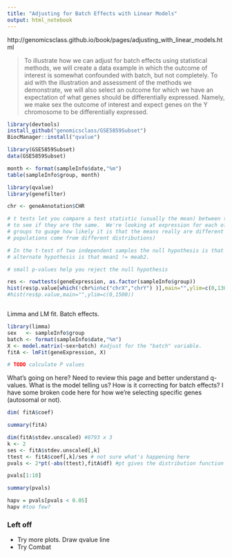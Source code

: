 ```yaml
---
title: "Adjusting for Batch Effects with Linear Models"
output: html_notebook
---
```


http://genomicsclass.github.io/book/pages/adjusting_with_linear_models.html


> To illustrate how we can adjust for batch effects using statistical methods, we will create a data example in which the outcome of interest is somewhat confounded with batch, but not completely. To aid with the illustration and assessment of the methods we demonstrate, we will also select an outcome for which we have an expectation of what genes should be differentially expressed. Namely, we make sex the outcome of interest and expect genes on the Y chromosome to be differentially expressed. 

```r
library(devtools)
install_github("genomicsclass/GSE5859Subset")
BiocManager::install("qvalue")
```


```r
library(GSE5859Subset)
data(GSE5859Subset)

```
```r
month <- format(sampleInfo$date,"%m")
table(sampleInfo$group, month)
```

```r
library(qvalue)
library(genefilter)

chr <- geneAnnotation$CHR

# t tests let you compare a test statistic (usually the mean) between two sample populations
# to see if they are the same.  We're looking at expression for each of 24 genes across two 
# groups to guage how likely it is that the means really are different (and therefore the 
# populations come from different distributions)

# In the t-test of two independent samples the null hypothesis is that mean1 = mean2 and the
# alternate hypothesis is that mean1 != meab2.

# small p-values help you reject the null hypothesis

res <- rowttests(geneExpression, as.factor(sampleInfo$group))
hist(res$p.value[which(!chr%in%c("chrX","chrY") )],main="",ylim=c(0,1300))
#hist(res$p.value,main="",ylim=c(0,1500))



```

Limma and LM fit.  Batch effects. 

```r
library(limma)
sex   <- sampleInfo$group
batch <- format(sampleInfo$date,"%m")
X <- model.matrix(~sex+batch) #adjust for the "batch" variable.
fitA <- lmFit(geneExpression, X)

# TODO calculate P values
```

What's going on here? Need to review this page and better understand q-values. What is the model telling us? How is it correcting for batch effects?  I have some broken code here for how we're selecting specific genes (autosomal or not).

```r
dim( fitA$coef)
```

```r
summary(fitA)
```

```r
dim(fitA$stdev.unscaled) #8793 x 3
k <- 2
ses <- fitA$stdev.unscaled[,k]
ttest <- fitA$coef[,k]/ses # not sure what's happening here
pvals <- 2*pt(-abs(ttest),fitA$df) #pt gives the distribution function for the t-test
```

```r
pvals[1:10]
```

```r
summary(pvals)

```

```r
hapv = pvals[pvals < 0.05]
hapv #too few?
```

### Left off

* Try more plots. Draw qvalue line
* Try Combat
